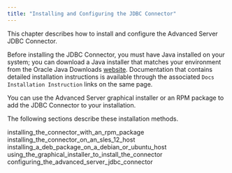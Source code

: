 ```yaml
---
title: "Installing and Configuring the JDBC Connector"
---
```


<div id="installing_and_configuring_the_jdbc_connector" class="registered_link"></div>

This chapter describes how to install and configure the Advanced Server JDBC Connector.

Before installing the JDBC Connector, you must have Java installed on your system; you can download a Java installer that matches your environment from the Oracle Java Downloads [website](http://www.oracle.com/technetwork/java/javase/downloads/index.html). Documentation that contains detailed installation instructions is available through the associated `Docs Installation Instruction` links on the same page.

You can use the Advanced Server graphical installer or an RPM package to add the JDBC Connector to your installation.

The following sections describe these installation methods.

<div class="toctree" data-maxdepth="4">

installing_the_connector_with_an_rpm_package installing_the_connector_on_an_sles_12_host installing_a_deb_package_on_a_debian_or_ubuntu_host using_the_graphical_installer_to_install_the_connector configuring_the_advanced_server_jdbc_connector

</div>
